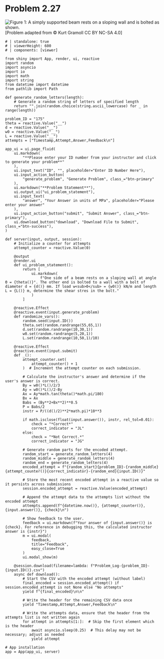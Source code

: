 # Problem 2.27 {.unnumbered}


![Figure 1: A simply supported beam rests on a sloping wall and is bolted as shown.](images/175.png){fig-alt="Pictue of a simply supported beam of length L resting on a sloping wall of angle theta and bolted at the other wall with a bolt of diameter d. The beam is subjected to a triangular distributed load w."}
\[Problem adapted from © Kurt Gramoll CC BY NC-SA 4.0\]

```shinylive-python
# | standalone: true
# | viewerHeight: 600
# | components: [viewer]

from shiny import App, render, ui, reactive
import random
import asyncio
import io
import math
import string
from datetime import datetime
from pathlib import Path

def generate_random_letters(length):
    # Generate a random string of letters of specified length
    return "".join(random.choice(string.ascii_lowercase) for _ in range(length))

problem_ID = "175"
theta = reactive.Value("__")
d = reactive.Value("__")
w0 = reactive.Value("__")
L = reactive.Value("__")
attempts = ["Timestamp,Attempt,Answer,Feedback\n"]

app_ui = ui.page_fluid(
    ui.markdown(
        "**Please enter your ID number from your instructor and click to generate your problem**"
    ),
    ui.input_text("ID", "", placeholder="Enter ID Number Here"),
    ui.input_action_button(
        "generate_problem", "Generate Problem", class_="btn-primary"
    ),
    ui.markdown("**Problem Statement**"),
    ui.output_ui("ui_problem_statement"),
    ui.input_text(
        "answer", "Your Answer in units of MPa", placeholder="Please enter your answer"
    ),
    ui.input_action_button("submit", "Submit Answer", class_="btn-primary"),
    ui.download_button("download", "Download File to Submit", class_="btn-success"),
)

def server(input, output, session):
    # Initialize a counter for attempts
    attempt_counter = reactive.Value(0)

    @output
    @render.ui
    def ui_problem_statement():
        return [
            ui.markdown(
                f"One side of a beam rests on a sloping wall at angle Θ = {theta()}°. The other end is bolted to a wall with a bolt of diameter d = {d()} mm. If load w<sub>0</sub> = {w0()} kN/m and length L = {L()} m, determine the shear stres in the bolt."
            )
        ]

    @reactive.Effect
    @reactive.event(input.generate_problem)
    def randomize_vars():
        random.seed(input.ID())
        theta.set(random.randrange(55,65,1))
        d.set(random.randrange(10,30,1))
        w0.set(random.randrange(5,20,1))
        L.set(random.randrange(10,50,1)/10)
        
    @reactive.Effect
    @reactive.event(input.submit)
    def _():
        attempt_counter.set(
            attempt_counter() + 1
        )  # Increment the attempt counter on each submission.

        # Calculate the instructor's answer and determine if the user's answer is correct.
        By = w0()*L()/2/3
        Ay = w0()*L()/2-By
        Ax = Ay*math.tan(theta()*math.pi/180)
        Bx = Ax
        Babs = (By**2+Bx**2)**0.5
        P = Babs/2
        instr = P/((d()/2)**2*math.pi)*10**3

        if math.isclose(float(input.answer()), instr, rel_tol=0.01):
            check = "*Correct*"
            correct_indicator = "JL"
        else:
            check = "*Not Correct.*"
            correct_indicator = "JG"

        # Generate random parts for the encoded attempt.
        random_start = generate_random_letters(4)
        random_middle = generate_random_letters(4)
        random_end = generate_random_letters(4)
        encoded_attempt = f"{random_start}{problem_ID}-{random_middle}{attempt_counter()}{correct_indicator}-{random_end}{input.ID()}"

        # Store the most recent encoded attempt in a reactive value so it persists across submissions
        session.encoded_attempt = reactive.Value(encoded_attempt)

        # Append the attempt data to the attempts list without the encoded attempt
        attempts.append(f"{datetime.now()}, {attempt_counter()}, {input.answer()}, {check}\n")

        # Show feedback to the user.
        feedback = ui.markdown(f"Your answer of {input.answer()} is {check}. For reference in debugging this, the calculated instructor answer is {instr}")
        m = ui.modal(
            feedback,
            title="Feedback",
            easy_close=True
        )
        ui.modal_show(m)

    @session.download(filename=lambda: f"Problem_Log-{problem_ID}-{input.ID()}.csv")
    async def download():
        # Start the CSV with the encoded attempt (without label)
        final_encoded = session.encoded_attempt() if session.encoded_attempt is not None else "No attempts"
        yield f"{final_encoded}\n\n"
        
        # Write the header for the remaining CSV data once
        yield "Timestamp,Attempt,Answer,Feedback\n"
        
        # Write the attempts data, ensure that the header from the attempts list is not written again
        for attempt in attempts[1:]:  # Skip the first element which is the header
            await asyncio.sleep(0.25)  # This delay may not be necessary; adjust as needed
            yield attempt

# App installation
app = App(app_ui, server)
```
